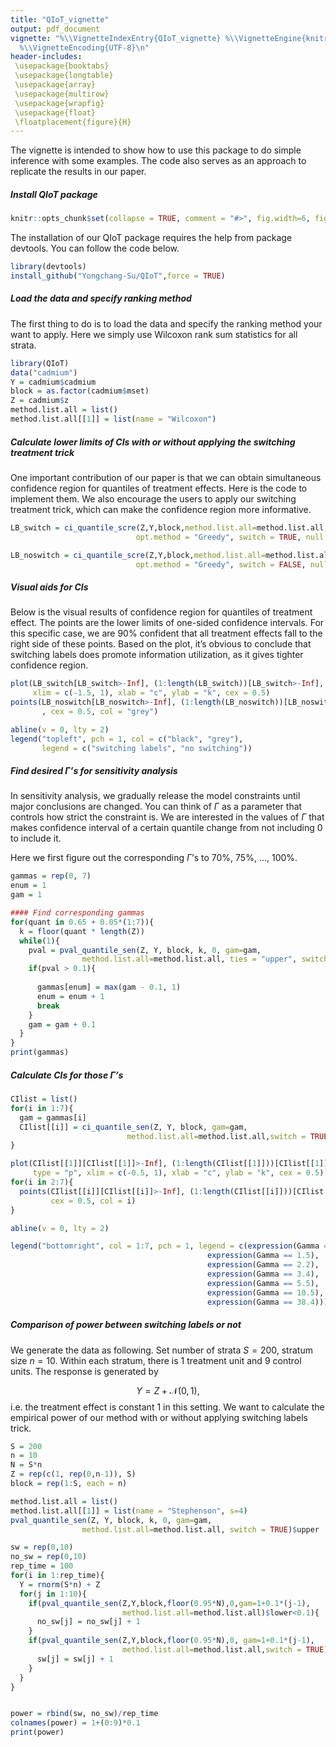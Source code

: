 ```yaml
---
title: "QIoT_vignette"
output: pdf_document
vignette: "%\\VignetteIndexEntry{QIoT_vignette} %\\VignetteEngine{knitr::rmarkdown}
  %\\VignetteEncoding{UTF-8}\n"
header-includes:
 \usepackage{booktabs}
 \usepackage{longtable}
 \usepackage{array}
 \usepackage{multirow}
 \usepackage{wrapfig}
 \usepackage{float}
 \floatplacement{figure}{H}
---
```


The vignette is intended to show how to use this package to do simple inference with some examples. The code also serves as an approach to replicate the results in our paper. 


##### Install QIoT package

```r
knitr::opts_chunk$set(collapse = TRUE, comment = "#>", fig.width=6, fig.height=6)
```

The installation of our QIoT package requires the help from package devtools. You can follow the code below.

```r
library(devtools)
install_github("Yongchang-Su/QIoT",force = TRUE)
```


##### Load the data and specify ranking method

The first thing to do is to load the data and specify the ranking method your want to apply. Here we simply use Wilcoxon rank sum statistics for all strata.

```r
library(QIoT)
data("cadmium")
Y = cadmium$cadmium
block = as.factor(cadmium$mset)
Z = cadmium$z
method.list.all = list()
method.list.all[[1]] = list(name = "Wilcoxon")

```


##### Calculate lower limits of CIs with or without applying the switching treatment trick

One important contribution of our paper is that we can obtain simultaneous confidence region for quantiles of treatment effects. Here is the code to implement them. We also encourage the users to apply our switching treatment trick, which can make the confidence region more informative.

```r

LB_switch = ci_quantile_scre(Z,Y,block,method.list.all=method.list.all,
                            opt.method = "Greedy", switch = TRUE, null.max=10^5)$LB

LB_noswitch = ci_quantile_scre(Z,Y,block,method.list.all=method.list.all,
                            opt.method = "Greedy", switch = FALSE, null.max=10^5)$LB

```


##### Visual aids for CIs

Below is the visual results of confidence region for quantiles of treatment effect. The points are the lower limits of one-sided confidence intervals. For this specific case, we are 90% confident that all treatment effects fall to the right side of these points. Based on the plot, it's obvious to conclude that switching labels does promote information utilization, as it gives tighter confidence region.

```r
plot(LB_switch[LB_switch>-Inf], (1:length(LB_switch))[LB_switch>-Inf], type = "p",
     xlim = c(-1.5, 1), xlab = "c", ylab = "k", cex = 0.5)
points(LB_noswitch[LB_noswitch>-Inf], (1:length(LB_noswitch))[LB_noswitch>-Inf]
       , cex = 0.5, col = "grey")

abline(v = 0, lty = 2)
legend("topleft", pch = 1, col = c("black", "grey"),
       legend = c("switching labels", "no switching"))
```


##### Find desired $\Gamma$'s for sensitivity analysis

In sensitivity analysis, we gradually release the model constraints until major conclusions are changed. You can think of $\Gamma$ as a parameter that controls how strict the constraint is. We are interested in the values of $\Gamma$ that makes confidence interval of a certain quantile change from not including 0 to include it.

Here we first figure out the corresponding $\Gamma$'s to 70%, 75%, $\ldots$, 100%.

```r
gammas = rep(0, 7)
enum = 1
gam = 1

#### Find corresponding gammas
for(quant in 0.65 + 0.05*(1:7)){
  k = floor(quant * length(Z))
  while(1){
    pval = pval_quantile_sen(Z, Y, block, k, 0, gam=gam, 
                method.list.all=method.list.all, ties = "upper", switch = TRUE)$upper
    if(pval > 0.1){
      
      gammas[enum] = max(gam - 0.1, 1)
      enum = enum + 1
      break
    }
    gam = gam + 0.1
  }
}
print(gammas)
```



##### Calculate CIs for those $\Gamma$'s

```r
CIlist = list()
for(i in 1:7){
  gam = gammas[i]
  CIlist[[i]] = ci_quantile_sen(Z, Y, block, gam=gam, 
                          method.list.all=method.list.all,switch = TRUE)$LB
}
```

```r
plot(CIlist[[1]][CIlist[[1]]>-Inf], (1:length(CIlist[[1]]))[CIlist[[1]]>-Inf], 
     type = "p", xlim = c(-0.5, 1), xlab = "c", ylab = "k", cex = 0.5)
for(i in 2:7){
  points(CIlist[[i]][CIlist[[i]]>-Inf], (1:length(CIlist[[i]]))[CIlist[[i]]>-Inf],
         cex = 0.5, col = i) 
}

abline(v = 0, lty = 2)

legend("bottomright", col = 1:7, pch = 1, legend = c(expression(Gamma == 1),
                                            expression(Gamma == 1.5),
                                            expression(Gamma == 2.2),
                                            expression(Gamma == 3.4),
                                            expression(Gamma == 5.5),
                                            expression(Gamma == 10.5),
                                            expression(Gamma == 38.4)))
```


##### Comparison of power between switching labels or not

We generate the data as following.
Set number of strata $S=200$, stratum size $n=10$. Within each stratum, there is $1$ treatment unit and $9$ control units. The response is generated by

$$Y = Z+\mathcal N(0,1),  $$
i.e. the treatment effect is constant 1 in this setting. We want to calculate the empirical power of our method with or without applying switching labels trick.

```r
S = 200
n = 10
N = S*n
Z = rep(c(1, rep(0,n-1)), S)
block = rep(1:S, each = n)

method.list.all = list()
method.list.all[[1]] = list(name = "Stephenson", s=4)
pval_quantile_sen(Z, Y, block, k, 0, gam=gam, 
                method.list.all=method.list.all, switch = TRUE)$upper

sw = rep(0,10)
no_sw = rep(0,10)
rep_time = 100
for(i in 1:rep_time){
  Y = rnorm(S*n) + Z
  for(j in 1:10){
    if(pval_quantile_sen(Z,Y,block,floor(0.95*N),0,gam=1+0.1*(j-1),
                         method.list.all=method.list.all)$lower<0.1){
      no_sw[j] = no_sw[j] + 1
    }
    if(pval_quantile_sen(Z,Y,block,floor(0.95*N),0, gam=1+0.1*(j-1),
                         method.list.all=method.list.all,switch = TRUE)$lower<0.1){
      sw[j] = sw[j] + 1
    }
  }
}


power = rbind(sw, no_sw)/rep_time
colnames(power) = 1+(0:9)*0.1
print(power)
```

